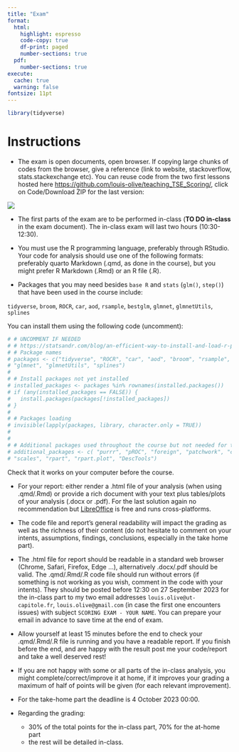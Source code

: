 ```yaml
---
title: "Exam"
format:
  html:
    highlight: espresso
    code-copy: true
    df-print: paged
    number-sections: true
  pdf:
    number-sections: true
execute: 
  cache: true
  warning: false
fontsize: 11pt
---
```


```r
library(tidyverse)
```


# Instructions

-   The exam is open documents, open browser. If copying large chunks of codes from the browser, give a reference (link to website, stackoverflow, stats.stackexchange etc). You can reuse code from the two first lessons hosted here [https://github.com/louis-olive/teaching_TSE_Scoring/](https://github.com/louis-olive/teaching_TSE_Scoring/), click on Code/Download ZIP for the last version:

![](assets/github_repo.png)

-   The first parts of the exam are to be performed in-class (**TO DO in-class** in the exam document). The in-class exam will last two hours (10:30-12:30).

-   You must use the R programming language, preferably through RStudio. Your code for analysis should use one of the following formats: preferably quarto Markdown (.qmd, as done in the course), but you might prefer R Markdown (.Rmd) or an R file (.R).

-   Packages that you may need besides `base R` and `stats` (`glm()`, `step()`) that have been used in the course include:

`tidyverse`, `broom`, `ROCR`, `car`, `aod`, `rsample`, `bestglm`, `glmnet`, `glmnetUtils`, `splines`


You can install them using the following code (uncomment):
```r
# # UNCOMMENT IF NEEDED
# # https://statsandr.com/blog/an-efficient-way-to-install-and-load-r-packages/
# # Package names
# packages <- c("tidyverse", "ROCR", "car", "aod", "broom", "rsample", "bestglm", 
# "glmnet", "glmnetUtils", "splines")
# 
# # Install packages not yet installed
# installed_packages <- packages %in% rownames(installed.packages())
# if (any(installed_packages == FALSE)) {
#   install.packages(packages[!installed_packages])
# }
# 
# # Packages loading
# invisible(lapply(packages, library, character.only = TRUE))
# 
# 
# # Additional packages used throughout the course but not needed for the analysis
# additional_packages <- c( "purrr", "pROC", "foreign", "patchwork", "class",
# "scales", "rpart", "rpart.plot", "DescTools")
```

Check that it works on your computer before the course.

-   For your report: either render a .html file of your analysis (when using .qmd/.Rmd) or provide a rich document with your text plus tables/plots of your analysis (.docx or .pdf). For the last solution again no recommendation but [LibreOffice](https://www.libreoffice.org/download/download-libreoffice/) is free and runs cross-platforms.

-   The code file and report's general readability will impact the grading as well as the richness of their content (do not hesitate to comment on your intents, assumptions, findings, conclusions, especially in the take home part).

-   The .html file for report should be readable in a standard web browser (Chrome, Safari, Firefox, Edge ...), alternatively .docx/.pdf should be valid. The .qmd/.Rmd/.R code file should run without errors (if something is not working as you wish, comment in the code with your intents). They should be posted before 12:30 on 27 September 2023 for the in-class part to my two email addresses `louis.olive@ut-capitole.fr`, `louis.olive@gmail.com` (in case the first one encounters issues) with subject `SCORING EXAM - YOUR NAME`. You can prepare your email in advance to save time at the end of exam. 

-   Allow yourself at least 15 minutes before the end to check your .qmd/.Rmd/.R file is running and you have a readable report. If you finish before the end, and are happy with the result post me your code/report and take a well deserved rest!

-   If you are not happy with some or all parts of the in-class analysis, you might complete/correct/improve it at home, if it improves your grading a maximum of half of points will be given (for each relevant improvement).

-   For the take-home part the deadline is 4 October 2023 00:00.

-   Regarding the grading:

    -   30% of the total points for the in-class part, 70% for the at-home part
    -   the rest will be detailed in-class.




